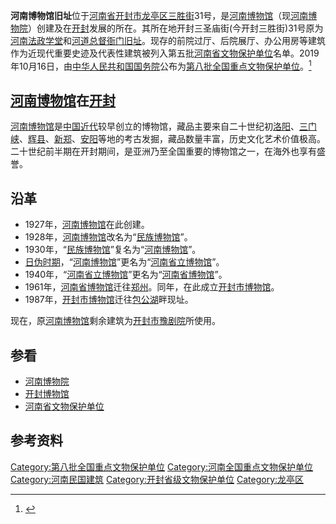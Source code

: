 {{文物保护单位
| 说明 = 
| 名称 = 河南省博物馆旧址
| 图片 = GREG3838.jpg
| 编号 = 8-0639-5-123
| 分类 = 近现代重要史迹及代表性建筑
| 时代 = [[中華民國|民国]]（1927年）
| 所在 = [[河南省|河南省]][[开封市|开封市]]
| 登录 = 2019年10月7日
}}

'''河南博物馆旧址'''位于[[河南省|河南省]][[开封市|开封市]][[龙亭区|龙亭区]][[三胜街|三胜街]]31号，是[[河南博物馆|河南博物馆]]（现[[河南博物院|河南博物院]]）创建及在[[开封|开封]]发展的所在。其所在地开封三圣庙街(今开封三胜街)31号原为[[河南法政学堂|河南法政学堂]]和[[河道总督衙门旧址|河道总督衙门旧址]]。现存的前院过厅、后院展厅、办公用房等建筑作为近现代重要史迹及代表性建筑被列入第五批[[河南省文物保护单位|河南省文物保护单位]]名单。2019年10月16日，由[[中华人民共和国国务院|中华人民共和国国务院]]公布为[[第八批全国重点文物保护单位|第八批全国重点文物保护单位]]。<ref>{{cite web | title=国务院关于核定并公布第八批全国重点文物保护单位的通知 | website=[[中华人民共和国中央人民政府|中华人民共和国中央人民政府]] | date=2019-10-16 | url=http://www.gov.cn/zhengce/content/2019-10/16/content_5440577.htm | access-date=2019-10-16 | archive-date=2019-10-16 | archive-url=https://web.archive.org/web/20191016134146/http://www.gov.cn/zhengce/content/2019-10/16/content_5440577.htm | dead-url=no }}</ref>

==[[河南博物馆|河南博物馆]]在[[开封|开封]]==
[[河南博物馆|河南博物馆]]是[[中国|中国]][[近代|近代]]较早创立的博物馆，藏品主要来自二十世纪初[[洛阳|洛阳]]、[[三门峡|三门峡]]、[[辉县|辉县]]、[[新郑|新郑]]、[[安阳|安阳]]等地的考古发掘，藏品数量丰富，历史文化艺术价值极高。二十世纪前半期在开封期间，是亚洲乃至全国重要的博物馆之一，在海外也享有盛誉。

==沿革==
*1927年，[[河南博物馆|河南博物馆]]在此创建。
*1928年，[[河南博物馆|河南博物馆]]改名为“[[民族博物馆|民族博物馆]]”。
*1930年，“[[民族博物馆|民族博物馆]]”复名为“[[河南博物馆|河南博物馆]]”。
*[[日伪时期|日伪时期]]，“[[河南博物馆|河南博物馆]]”更名为“[[河南省立博物馆|河南省立博物馆]]”。
*1940年，“[[河南省立博物馆|河南省立博物馆]]”更名为“[[河南省博物馆|河南省博物馆]]”。
*1961年，[[河南省博物馆|河南省博物馆]]迁往[[郑州|郑州]]。同年，在此成立[[开封市博物馆|开封市博物馆]]。
*1987年，[[开封市博物馆|开封市博物馆]]迁往[[包公湖|包公湖]]畔现址。
现在，原[[河南博物馆|河南博物馆]]剩余建筑为[[开封市豫剧院|开封市豫剧院]]所使用。

==参看==
*[[河南博物院|河南博物院]]
*[[开封博物馆|开封博物馆]]
*[[河南省文物保护单位|河南省文物保护单位]]

== 参考资料 ==
{{reflist}}

{{河南全国重点文物保护单位}}
{{开封市境内的河南省文物保护单位}}
[[Category:第八批全国重点文物保护单位|Category:第八批全国重点文物保护单位]]
[[Category:河南全国重点文物保护单位|Category:河南全国重点文物保护单位]]
[[Category:河南民国建筑|Category:河南民国建筑]]
[[Category:开封省级文物保护单位|Category:开封省级文物保护单位]]
[[Category:龙亭区|Category:龙亭区]]